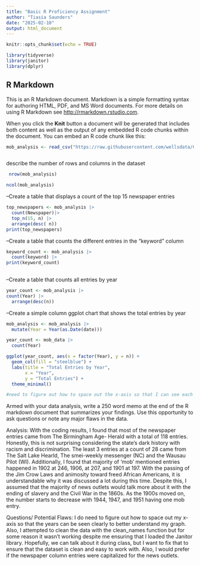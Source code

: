 ```yaml
---
title: "Basic R Proficiency Assignment"
author: "Tiasia Saunders"
date: "2025-02-10"
output: html_document
---
```


```r
knitr::opts_chunk$set(echo = TRUE)

library(tidyverse)
library(janitor)
library(dplyr)

```

## R Markdown

This is an R Markdown document. Markdown is a simple formatting syntax for authoring HTML, PDF, and MS Word documents. For more details on using R Markdown see <http://rmarkdown.rstudio.com>.

When you click the **Knit** button a document will be generated that includes both content as well as the output of any embedded R code chunks within the document. You can embed an R code chunk like this:

```r
mob_analysis <- read_csv("https://raw.githubusercontent.com/wellsdata/CompText_Jour/main/data/mob_analysis_data.csv") 



```



 describe the number of rows and columns in the dataset
 
```r
 nrow(mob_analysis)
```
 
```r
ncol(mob_analysis)
```
 

--Create a table that displays a count of the top 15 newspaper entries
```r
top_newspapers <- mob_analysis |>
  count(Newspaper)|> 
  top_n(15, n) |>
  arrange(desc( n))
print(top_newspapers)
```


--Create a table that counts the different entries in the "keyword" column

```r
keyword_count <- mob_analysis |> 
  count(keyword) |>
print(keyword_count)
  
```

--Create a table that counts all entries by year

```r
year_count <- mob_analysis |> 
count(Year) |> 
  arrange(desc(n))
```

--Create a simple column ggplot chart that shows the total entries by year
```r

mob_analysis <- mob_analysis |>
  mutate(Year = Year(as.Date(date)))

year_count <- mob_data |>
  count(Year)

ggplot(year_count, aes(x = factor(Year), y = n)) +
  geom_col(fill = "steelblue") +
  labs(title = "Total Entries by Year",
       x = "Year",
       y = "Total Entries") +
  theme_minimal()

#need to figure out how to space out the x-axis so that I can see each year clearly
```



Armed with your data analysis, write a 250 word memo at the end of the R markdown document that summarizes your findings. Use this opportunity to ask questions or note any major flaws in the data.

Analysis: 
With the coding results, I found that most of the newspaper entries came from The Birmingham Age- Herald with a total of 118 entries. Honestly, this is not surprising considering the state's dark history with racism and discrimination. The least 3 entries at a count of 28 came from The Salt Lake Hearld, The smei-weekly messenger (NC) and the Wausau Pilot (WI). Additionally, I found that majority of 'mob' mentioned entries happened in 1902 at 246, 1906, at 207, and 1901 at 197. With the passing of the Jim Crow Laws and animosity toward freed African Americans, it is understandable why it was discussed a lot during this time. Despite this, I assumed that the majority of news outlets would talk more about it with the ending of slavery and the Civil War in the 1860s. As the 1900s moved on, the number starts to decrease with 1944, 1947, and 1951 having one mob entry. 

Questions/ Potential Flaws: 
I do need to figure out how to space out my x-axis so that the years can be seen clearly to better understand my graph. Also, I attempted to clean the data with the clean_names function but for some reason it wasn't working despite me ensuring that I loaded the Janitor library. Hopefully, we can talk about it during class, but I want to fix that to ensure that the dataset is clean and easy to work with. Also, I would prefer if the newspaper column entries were capitalized for the news outlets. 
